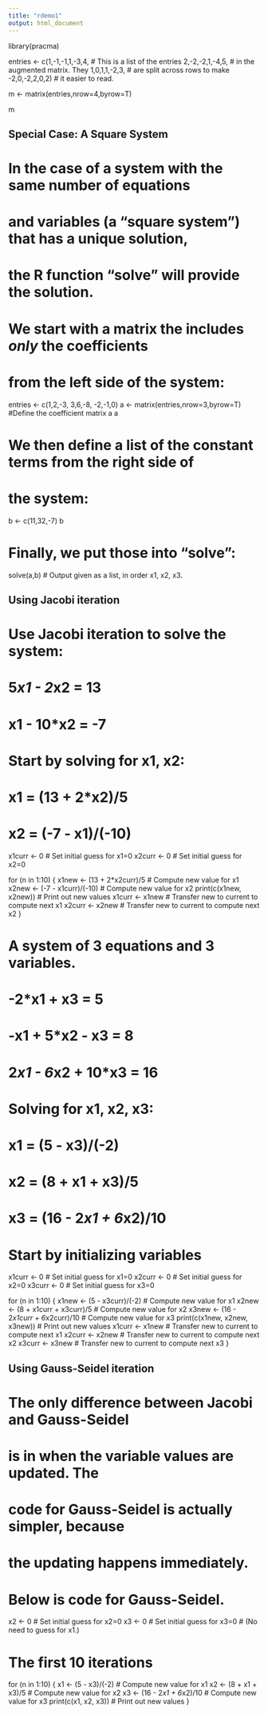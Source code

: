 ---
title: "rdemo1"
output: html_document
---

library(pracma)

entries <- c(1,-1,-1,1,-3,4,   # This is a list of the entries
             2,-2,-2,1,-4,5,   # in the augmented matrix.  They
             1,0,1,1,-2,3,     # are split across rows to make
             -2,0,-2,2,0,2)    # it easier to read.

m <- matrix(entries,nrow=4,byrow=T) 

m

## Special Case: A Square System

# In the case of a system with the same number of equations
# and variables (a "square system") that has a unique solution,
# the R function "solve" will provide the solution.

# We start with a matrix the includes *only* the coefficients
# from the left side of the system:

entries <- c(1,2,-3,
             3,6,-8,
             -2,-1,0)
a <- matrix(entries,nrow=3,byrow=T) #Define the coefficient matrix a
a

# We then define a list of the constant terms from the right side of
# the system:

b <- c(11,32,-7)
b

# Finally, we put those into "solve":
solve(a,b)  # Output given as a list, in order x1, x2, x3.

## Using Jacobi iteration


# Use Jacobi iteration to solve the system:
#
#    5*x1 -  2*x2 = 13
#      x1 - 10*x2 = -7
#
# Start by solving for x1, x2:
#      
#      x1 = (13 + 2*x2)/5
#      x2 = (-7 - x1)/(-10)

x1curr <- 0   # Set initial guess for x1=0
x2curr <- 0   # Set initial guess for x2=0

for (n in 1:10) {
  x1new <- (13 + 2*x2curr)/5  # Compute new value for x1
  x2new <- (-7 - x1curr)/(-10) # Compute new value for x2
  print(c(x1new, x2new))  # Print out new values
  x1curr <- x1new # Transfer new to current to compute next x1
  x2curr <- x2new # Transfer new to current to compute next x2
}

# A system of 3 equations and 3 variables.

# -2*x1        +    x3 =  5
#   -x1 + 5*x2 -    x3 =  8
#  2*x1 - 6*x2 + 10*x3 = 16

# Solving for x1, x2, x3:
#
#  x1 = (5 - x3)/(-2)
#  x2 = (8 + x1 + x3)/5
#  x3 = (16 - 2*x1 + 6*x2)/10

# Start by initializing variables
x1curr <- 0   # Set initial guess for x1=0
x2curr <- 0   # Set initial guess for x2=0
x3curr <- 0   # Set initial guess for x3=0

for (n in 1:10) {
  x1new <- (5 - x3curr)/(-2)  # Compute new value for x1
  x2new <- (8 + x1curr + x3curr)/5  # Compute new value for x2
  x3new <- (16 - 2*x1curr + 6*x2curr)/10  # Compute new value for x3
  print(c(x1new, x2new, x3new))  # Print out new values
  x1curr <- x1new # Transfer new to current to compute next x1
  x2curr <- x2new # Transfer new to current to compute next x2
  x3curr <- x3new # Transfer new to current to compute next x3
}

## Using Gauss-Seidel iteration

# The only difference between Jacobi and Gauss-Seidel
# is in when the variable values are updated.  The
# code for Gauss-Seidel is actually simpler, because
# the updating happens immediately.

# Below is code for Gauss-Seidel.

x2 <- 0   # Set initial guess for x2=0 
x3 <- 0   # Set initial guess for x3=0 
# (No need to guess for x1.)

# The first 10 iterations

for (n in 1:10) {
  x1 <- (5 - x3)/(-2)  # Compute new value for x1
  x2 <- (8 + x1 + x3)/5  # Compute new value for x2
  x3 <- (16 - 2*x1 + 6*x2)/10  # Compute new value for x3
  print(c(x1, x2, x3))  # Print out new values
}



